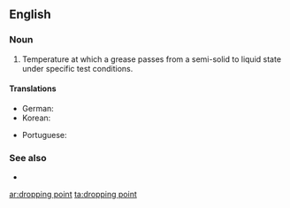 ==English==

===Noun===
{{en-noun|head=[[dropping]] [[point]]}}

# {{context|mechanical engineering|lang=en}} Temperature at which a grease passes from a semi-solid to liquid state under specific test conditions.

====Translations====
{{trans-top|temperature at which a grease becomes liquid}}
* German: {{t|de|Tropfpunkt|m}}
* Korean: {{t|ko|적점|tr=jeokjeom|sc=Hang}}
{{trans-mid}}
* Portuguese: {{t|pt|ponto de gota}}
{{trans-bottom}}

===See also===
* {{pedialite}}

[[ar:dropping point]]
[[ta:dropping point]]